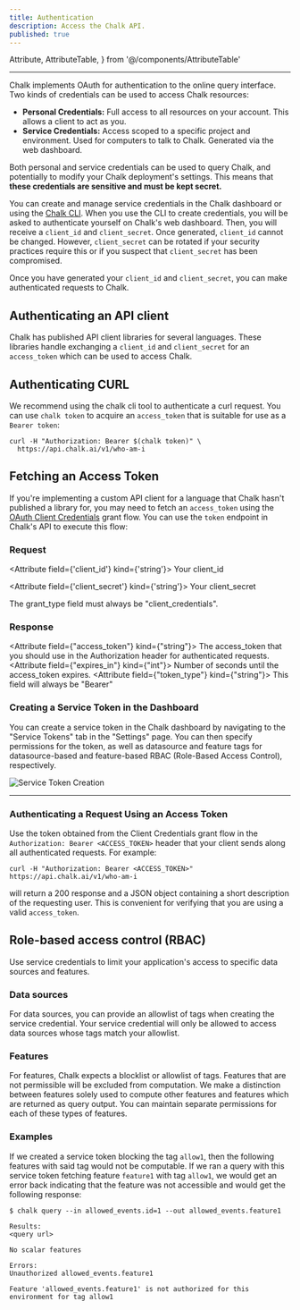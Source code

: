 ```yaml
---
title: Authentication
description: Access the Chalk API.
published: true
---
```


  Attribute,
  AttributeTable,
} from '@/components/AttributeTable'

---

Chalk implements OAuth for authentication to the online query interface.
Two kinds of credentials can be used to access Chalk resources:

- **Personal Credentials:** Full access to all resources on your account. This allows a client to act as you.
- **Service Credentials:** Access scoped to a specific project and environment. Used for computers to talk to Chalk. Generated via the web dashboard.

Both personal and service credentials can be used to query Chalk, and potentially to modify your Chalk deployment's
settings. This means that **these credentials are sensitive and must be kept secret.**

You can create and manage service credentials in the Chalk dashboard or using the [Chalk CLI](/cli/chalk).
When you use the CLI to create credentials, you will be asked to authenticate yourself on Chalk's web dashboard.
Then, you will receive a `client_id` and `client_secret`. Once generated, `client_id` cannot be changed. However,
`client_secret` can be rotated if your security practices require this or if you suspect that `client_secret` has
been compromised.

Once you have generated your `client_id` and `client_secret`, you can make authenticated requests to Chalk.

## Authenticating an API client

Chalk has published API client libraries for several languages. These libraries handle exchanging a `client_id`
and `client_secret` for an `access_token` which can be used to access Chalk.

<CreatingAClient />

## Authenticating CURL

We recommend using the chalk cli tool to authenticate a curl request. You can use `chalk token` to acquire an
`access_token` that is suitable for use as a `Bearer token`:

```
curl -H "Authorization: Bearer $(chalk token)" \
  https://api.chalk.ai/v1/who-am-i
```

## Fetching an Access Token

If you're implementing a custom API client for a language that Chalk hasn't published a library for, you may need to
fetch an `access_token` using the [OAuth Client Credentials](https://www.oauth.com/oauth2-servers/access-tokens/client-credentials/)
grant flow. You can use the `token` endpoint in Chalk's API to execute this flow:

### Request

<RequestUrl url="https://api.chalk.ai/v1/oauth/token" type="POST" />

<AttributeTable>

<Attribute field={'client_id'} kind={'string'}>
  Your client_id
</Attribute>

<Attribute field={'client_secret'} kind={'string'}>
  Your client_secret
</Attribute>

<Attribute field="grant_type" kind="client_credentials">
  The grant_type field must always be "client_credentials".
</Attribute>

</AttributeTable>

### Response

<AttributeTable>

<Attribute field={"access_token"} kind={"string"}>
The access_token that you should use in the Authorization header for authenticated requests.
</Attribute>
<Attribute field={"expires_in"} kind={"int"}>
Number of seconds until the access_token expires.
</Attribute>
<Attribute field={"token_type"} kind={"string"}>
This field will always be "Bearer"
</Attribute>
</AttributeTable>

### Creating a Service Token in the Dashboard

You can create a service token in the Chalk dashboard by navigating to the "Service Tokens" tab in the "Settings" page.
You can then specify permissions for the token, as well as datasource and feature tags for datasource-based and
feature-based RBAC (Role-Based Access Control), respectively.

![Service Token Creation](/img/datasource-feature-rbac.png)

---

### Authenticating a Request Using an Access Token

Use the token obtained from the Client Credentials grant flow in the `Authorization: Bearer <ACCESS_TOKEN>` header
that your client sends along all authenticated requests. For example:

```
curl -H "Authorization: Bearer <ACCESS_TOKEN>" https://api.chalk.ai/v1/who-am-i
```

will return a 200 response and a JSON object containing a short description of the requesting user. This is
convenient for verifying that you are using a valid `access_token`.

## Role-based access control (RBAC)

Use service credentials to limit your application's access to specific data sources and features.

### Data sources

For data sources, you can provide an allowlist of tags when creating the service credential. Your service credential
will only be allowed to access data sources whose tags match your allowlist.

### Features

For features, Chalk expects a blocklist or allowlist of tags. Features that are not permissible will be excluded from computation. We
make a distinction between features solely used to compute other features and features which are returned as query
output. You can maintain separate permissions for each of these types of features.

### Examples

If we created a service token blocking the tag `allow1`, then the following features with said tag would not be
computable. If we ran a query with this service token fetching feature `feature1` with tag `allow1`, we would get an
error back indicating that the feature was not accessible and would get the following response:

```chalk
$ chalk query --in allowed_events.id=1 --out allowed_events.feature1

Results:
<query url>

No scalar features

Errors:
Unauthorized allowed_events.feature1

Feature 'allowed_events.feature1' is not authorized for this environment for tag allow1
```
